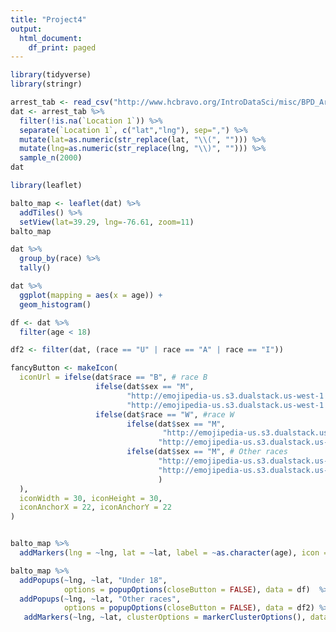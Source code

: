 ```yaml
---
title: "Project4"
output:
  html_document:
    df_print: paged
---
```


```r
library(tidyverse)
library(stringr)

arrest_tab <- read_csv("http://www.hcbravo.org/IntroDataSci/misc/BPD_Arrests.csv")
dat <- arrest_tab %>% 
  filter(!is.na(`Location 1`)) %>%
  separate(`Location 1`, c("lat","lng"), sep=",") %>%
  mutate(lat=as.numeric(str_replace(lat, "\\(", ""))) %>%
  mutate(lng=as.numeric(str_replace(lng, "\\)", ""))) %>%
  sample_n(2000)
dat
```


```r
library(leaflet)

balto_map <- leaflet(dat) %>%
  addTiles() %>%
  setView(lat=39.29, lng=-76.61, zoom=11)
balto_map
```
```r
dat %>%
  group_by(race) %>%
  tally()

dat %>%
  ggplot(mapping = aes(x = age)) +
  geom_histogram()

df <- dat %>%
  filter(age < 18)

df2 <- filter(dat, (race == "U" | race == "A" | race == "I"))
```


```r
fancyButton <- makeIcon(
  iconUrl = ifelse(dat$race == "B", # race B
                   ifelse(dat$sex == "M", 
                          "http://emojipedia-us.s3.dualstack.us-west-1.amazonaws.com/thumbs/160/apple/198/man_emoji-modifier-fitzpatrick-type-5_1f468-1f3fe_1f3fe.png",
                          "http://emojipedia-us.s3.dualstack.us-west-1.amazonaws.com/thumbs/160/apple/198/woman_emoji-modifier-fitzpatrick-type-5_1f469-1f3fe_1f3fe.png"),
                   ifelse(dat$race == "W", #race W
                          ifelse(dat$sex == "M",
                                  "http://emojipedia-us.s3.dualstack.us-west-1.amazonaws.com/thumbs/160/apple/198/man_emoji-modifier-fitzpatrick-type-1-2_1f468-1f3fb_1f3fb.png",
                                 "http://emojipedia-us.s3.dualstack.us-west-1.amazonaws.com/thumbs/160/apple/198/woman_emoji-modifier-fitzpatrick-type-1-2_1f469-1f3fb_1f3fb.png"),
                          ifelse(dat$sex == "M", # Other races
                                 "http://emojipedia-us.s3.dualstack.us-west-1.amazonaws.com/thumbs/160/apple/198/man_1f468.png",
                                 "http://emojipedia-us.s3.dualstack.us-west-1.amazonaws.com/thumbs/160/apple/198/woman_1f469.png")
                                 )
  ),
  iconWidth = 30, iconHeight = 30,
  iconAnchorX = 22, iconAnchorY = 22
)


balto_map %>%
  addMarkers(lng = ~lng, lat = ~lat, label = ~as.character(age), icon = fancyButton, data = dat)

```

```r
balto_map %>%
  addPopups(~lng, ~lat, "Under 18",
            options = popupOptions(closeButton = FALSE), data = df)  %>%
  addPopups(~lng, ~lat, "Other races",
            options = popupOptions(closeButton = FALSE), data = df2) %>%
   addMarkers(~lng, ~lat, clusterOptions = markerClusterOptions(), data = dat)
```

